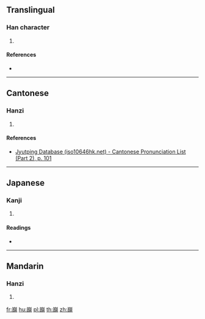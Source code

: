 ==Translingual==

===Han character===
{{Han char|rn=46|rad=山|as=18|sn=21|four=|canj=UYBT|ids=⿱山髜}}

# {{defn|Han|sort=山18}}

====References====
* {{Han ref|kx=0322.360|dkj=08631|hdz=10807.120|uh=5DD0|ud=24016}}

----

==Cantonese==

===Hanzi===
{{yue-hanzi|jyut=[[ciu2]]|y=chiu2}}

# {{defn|lang=yue|sort=山18}}

====References====
* [http://www.iso10646hk.net/jp/document/download.jsp Jyutping Database (iso10646hk.net) - Cantonese Pronunciation List (Part 2), p. 101]

----

==Japanese==

===Kanji===
{{ja-kanji|grade=|rs=山18}}

# {{defn|lang=ja|sort=山18}}

====Readings====
* {{ja-readings|on=[[ちょう]] (chō)|kun=[[やまのさま]] (yamanosama)}}

----

==Mandarin==

===Hanzi===
{{cmn-hanzi|pin=[[chǎo]] ([[chao3]])|wg=ch'ao<sup>3</sup>}}

# {{defn|lang=cmn|sort=山18}}

[[fr:巐]]
[[hu:巐]]
[[pl:巐]]
[[th:巐]]
[[zh:巐]]